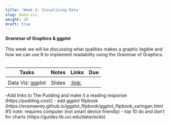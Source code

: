 ```yaml
---
title: 'Week 2: Visualizing Data'
slug: data-viz
weight: 20
draft: true
---
```



**Grammar of Graphics & ggplot**\
\
This week we will be discussing what qualities makes a graphic legible and how we can use R to implement readability using the Grammar of Graphics.\
\

| Tasks | Notes | Links | Due |
| -------- | ------------- | ------ | ---- |
| | | | |
| Data Viz: ggplot | Slides | [:link:](/slides/data-viz.html) | |

-Add links to The Pudding and make it a reading response (https://pudding.cool/)
- add ggplot flipbook (https://evamaerey.github.io/ggplot_flipbook/ggplot_flipbook_xaringan.html#1) note: requires computer (not smart device friendly)
- top 10 do and don't for charts (https://guides.lib.uci.edu/datavis/do)
